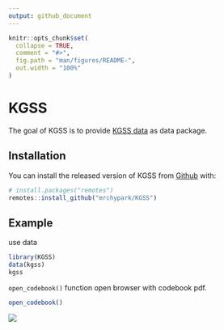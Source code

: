 ```yaml
---
output: github_document
---
```


<!-- README.md is generated from README.Rmd. Please edit that file -->

```r
knitr::opts_chunk$set(
  collapse = TRUE,
  comment = "#>",
  fig.path = "man/figures/README-",
  out.width = "100%"
)
```
# KGSS

The goal of KGSS is to provide [KGSS data](http://kgss.skku.edu/?page_id=39) as data package.

## Installation

You can install the released version of KGSS from [Github](https://github.com/mrchypark/KGSS) with:

``` r
# install.packages("remotes")
remotes::install_github("mrchypark/KGSS")
```

## Example

use data

```r
library(KGSS)
data(kgss)
kgss
```

`open_codebook()` function open browser with codebook pdf.

```r
open_codebook()
```

![](https://user-images.githubusercontent.com/6179259/50054066-47e35300-0181-11e9-89a4-a88c56ce7453.gif)
